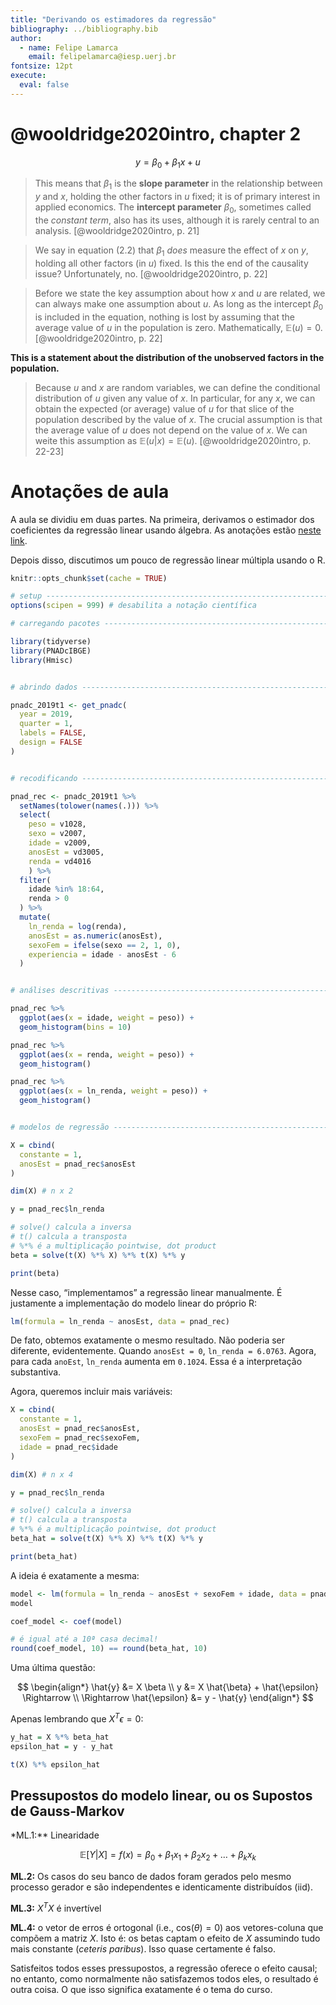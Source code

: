 ```yaml
---
title: "Derivando os estimadores da regressão"
bibliography: ../bibliography.bib
author:
  - name: Felipe Lamarca
    email: felipelamarca@iesp.uerj.br
fontsize: 12pt
execute: 
  eval: false
---
```


# @wooldridge2020intro, chapter 2 {.unnumbered}

$$
y = \beta_0 + \beta_1 x + u
$$

> This means that $\beta_1$ is the **slope parameter** in the relationship between $y$ and $x$, holding the other factors in $u$ fixed; it is of primary interest in applied economics. The **intercept parameter** $\beta_0$, sometimes called the _constant term_, also has its uses, although it is rarely central to an analysis. [@wooldridge2020intro, p. 21]

> We say in equation (2.2) that $\beta_1$ _does_ measure the effect of $x$ on $y$, holding all other factors (in $u$) fixed. Is this the end of the causality issue? Unfortunately, no. [@wooldridge2020intro, p. 22]

> Before we state the key assumption about how $x$ and $u$ are related, we can always make one assumption about $u$. As long as the intercept $\beta_0$ is included in the equation, nothing is lost by assuming that the average value of $u$ in the population is zero. Mathematically, $\mathbb{E}(u) = 0$. [@wooldridge2020intro, p. 22]

**This is a statement about the distribution of the unobserved factors in the population.**

> Because $u$ and $x$ are random variables, we can define the conditional distribution of $u$ given any value of $x$. In particular, for any $x$, we can obtain the expected (or average) value of $u$ for that slice of the population described by the value of $x$. The crucial assumption is that the average value of $u$ does not depend on the value of $x$. We can weite this assumption as $\mathbb{E}(u|x) = \mathbb{E}(u)$. [@wooldridge2020intro, p. 22-23]

# Anotações de aula {.unnumbered}

A aula se dividiu em duas partes. Na primeira, derivamos o estimador dos coeficientes da regressão linear usando álgebra. As anotações estão [neste link](pdf-aulas/Lego%20II%20-%20Aula%201.pdf).

Depois disso, discutimos um pouco de regressão linear múltipla usando o R.

```r
knitr::opts_chunk$set(cache = TRUE)

# setup ------------------------------------------------------------------------
options(scipen = 999) # desabilita a notação científica

# carregando pacotes -----------------------------------------------------------

library(tidyverse)
library(PNADcIBGE)
library(Hmisc)


# abrindo dados ----------------------------------------------------------------

pnadc_2019t1 <- get_pnadc(
  year = 2019, 
  quarter = 1, 
  labels = FALSE,
  design = FALSE
)


# recodificando ----------------------------------------------------------------

pnad_rec <- pnadc_2019t1 %>%
  setNames(tolower(names(.))) %>%
  select(
    peso = v1028,
    sexo = v2007,
    idade = v2009,
    anosEst = vd3005,
    renda = vd4016
    ) %>%
  filter(
    idade %in% 18:64,
    renda > 0
  ) %>%
  mutate(
    ln_renda = log(renda),
    anosEst = as.numeric(anosEst),
    sexoFem = ifelse(sexo == 2, 1, 0),
    experiencia = idade - anosEst - 6
  )


# análises descritivas ---------------------------------------------------------

pnad_rec %>%
  ggplot(aes(x = idade, weight = peso)) +
  geom_histogram(bins = 10)

pnad_rec %>%
  ggplot(aes(x = renda, weight = peso)) +
  geom_histogram()

pnad_rec %>%
  ggplot(aes(x = ln_renda, weight = peso)) +
  geom_histogram()


# modelos de regressão ---------------------------------------------------------

X = cbind(
  constante = 1,
  anosEst = pnad_rec$anosEst
)

dim(X) # n x 2

y = pnad_rec$ln_renda

# solve() calcula a inversa
# t() calcula a transposta
# %*% é a multiplicação pointwise, dot product
beta = solve(t(X) %*% X) %*% t(X) %*% y

print(beta)

```

Nesse caso, "implementamos" a regressão linear manualmente. É justamente a implementação do modelo linear do próprio R:

```r

lm(formula = ln_renda ~ anosEst, data = pnad_rec)

```

De fato, obtemos exatamente o mesmo resultado. Não poderia ser diferente, evidentemente. Quando `anosEst = 0`, `ln_renda = 6.0763`. Agora, para cada `anoEst`, `ln_renda` aumenta em `0.1024`. Essa é a interpretação substantiva.

Agora, queremos incluir mais variáveis:

```r

X = cbind(
  constante = 1,
  anosEst = pnad_rec$anosEst,
  sexoFem = pnad_rec$sexoFem,
  idade = pnad_rec$idade
)

dim(X) # n x 4

y = pnad_rec$ln_renda

# solve() calcula a inversa
# t() calcula a transposta
# %*% é a multiplicação pointwise, dot product
beta_hat = solve(t(X) %*% X) %*% t(X) %*% y

print(beta_hat)

```

A ideia é exatamente a mesma:

```r

model <- lm(formula = ln_renda ~ anosEst + sexoFem + idade, data = pnad_rec)
model

```

```r

coef_model <- coef(model)

# é igual até a 10ª casa decimal!
round(coef_model, 10) == round(beta_hat, 10)

```

Uma última questão:

$$
\begin{align*}
\hat{y} &= X \beta \\
y &= X \hat{\beta} + \hat{\epsilon} \Rightarrow \\
\Rightarrow \hat{\epsilon} &= y - \hat{y}
\end{align*}
$$

Apenas lembrando que $X^T \epsilon = 0$:

```r

y_hat = X %*% beta_hat
epsilon_hat = y - y_hat

t(X) %*% epsilon_hat

```

## Pressupostos do modelo linear, ou os Supostos de Gauss-Markov

*ML.1:** Linearidade

$$
\mathbb{E}[Y | X] = f(x) = \beta_0 + \beta_1 x_1 + \beta_2 x_2 + \dots + \beta_k x_k
$$

**ML.2:** Os casos do seu banco de dados foram gerados pelo mesmo processo gerador e são independentes e identicamente distribuídos (iid).

**ML.3:** $X^TX$ é invertível

**ML.4:** o vetor de erros é ortogonal (i.e., $\text{cos}(\theta) = 0$) aos vetores-coluna que compõem a matriz $X$. Isto é: os betas captam o efeito de $X$ assumindo tudo mais constante (_ceteris paribus_). Isso quase certamente é falso.

Satisfeitos todos esses pressupostos, a regressão oferece o efeito causal; no entanto, como normalmente não satisfazemos todos eles, o resultado é outra coisa. O que isso significa exatamente é o tema do curso.

